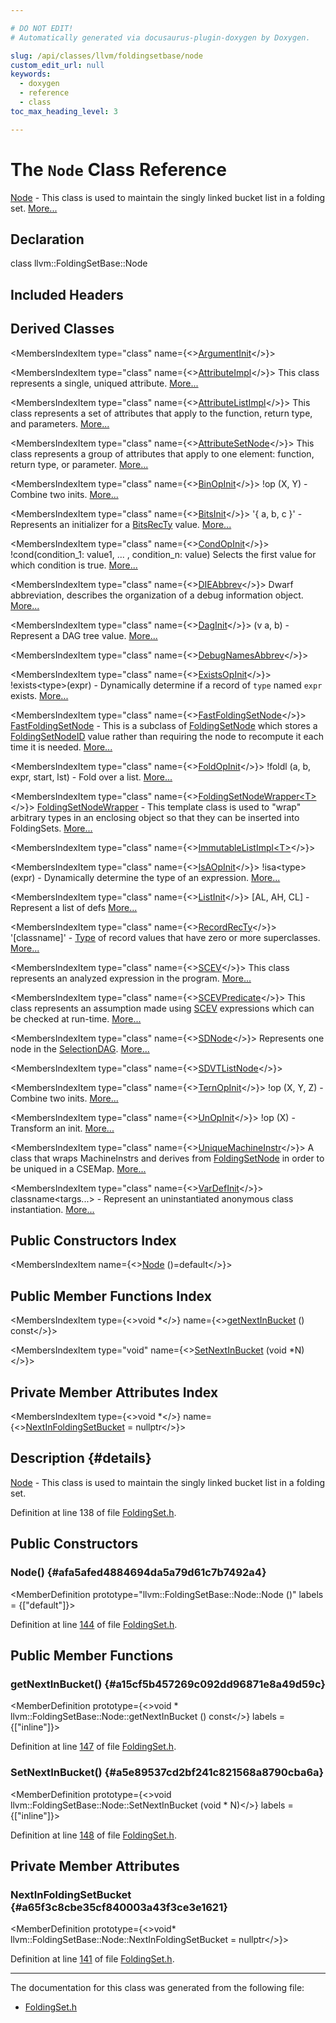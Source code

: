 ```yaml
---

# DO NOT EDIT!
# Automatically generated via docusaurus-plugin-doxygen by Doxygen.

slug: /api/classes/llvm/foldingsetbase/node
custom_edit_url: null
keywords:
  - doxygen
  - reference
  - class
toc_max_heading_level: 3

---
```





# The `Node` Class Reference

<DoxygenPage pluginConfig={pluginConfig}>

<a href="/docs/api/classes/llvm/foldingsetbase/node">Node</a> - This class is used to maintain the singly linked bucket list in a folding set. <a href="#details">More...</a>

## Declaration

<CodeBlock>class llvm::FoldingSetBase::Node</CodeBlock>

## Included Headers

<IncludesList>
<IncludesListItem
  filePath="llvm/ADT/FoldingSet.h"
  permalink="/docs/api/files/include/include/llvm/include/llvm/adt/foldingset-h"
  isLocal="true" />
</IncludesList>

## Derived Classes

<MembersIndex>

<MembersIndexItem
  type="class"
  name={<><a href="/docs/api/classes/llvm/argumentinit">ArgumentInit</a></>}>
</MembersIndexItem>

<MembersIndexItem
  type="class"
  name={<><a href="/docs/api/classes/llvm/attributeimpl">AttributeImpl</a></>}>
This class represents a single, uniqued attribute. <a href="/docs/api/classes/llvm/attributeimpl/#details">More...</a>
</MembersIndexItem>

<MembersIndexItem
  type="class"
  name={<><a href="/docs/api/classes/llvm/attributelistimpl">AttributeListImpl</a></>}>
This class represents a set of attributes that apply to the function, return type, and parameters. <a href="/docs/api/classes/llvm/attributelistimpl/#details">More...</a>
</MembersIndexItem>

<MembersIndexItem
  type="class"
  name={<><a href="/docs/api/classes/llvm/attributesetnode">AttributeSetNode</a></>}>
This class represents a group of attributes that apply to one element: function, return type, or parameter. <a href="/docs/api/classes/llvm/attributesetnode/#details">More...</a>
</MembersIndexItem>

<MembersIndexItem
  type="class"
  name={<><a href="/docs/api/classes/llvm/binopinit">BinOpInit</a></>}>
!op (X, Y) - Combine two inits. <a href="/docs/api/classes/llvm/binopinit/#details">More...</a>
</MembersIndexItem>

<MembersIndexItem
  type="class"
  name={<><a href="/docs/api/classes/llvm/bitsinit">BitsInit</a></>}>
&#39;&#123; a, b, c &#125;&#39; - Represents an initializer for a <a href="/docs/api/classes/llvm/bitsrecty">BitsRecTy</a> value. <a href="/docs/api/classes/llvm/bitsinit/#details">More...</a>
</MembersIndexItem>

<MembersIndexItem
  type="class"
  name={<><a href="/docs/api/classes/llvm/condopinit">CondOpInit</a></>}>
!cond(condition&#95;1: value1, ... , condition&#95;n: value) Selects the first value for which condition is true. <a href="/docs/api/classes/llvm/condopinit/#details">More...</a>
</MembersIndexItem>

<MembersIndexItem
  type="class"
  name={<><a href="/docs/api/classes/llvm/dieabbrev">DIEAbbrev</a></>}>
Dwarf abbreviation, describes the organization of a debug information object. <a href="/docs/api/classes/llvm/dieabbrev/#details">More...</a>
</MembersIndexItem>

<MembersIndexItem
  type="class"
  name={<><a href="/docs/api/classes/llvm/daginit">DagInit</a></>}>
(v a, b) - Represent a DAG tree value. <a href="/docs/api/classes/llvm/daginit/#details">More...</a>
</MembersIndexItem>

<MembersIndexItem
  type="class"
  name={<><a href="/docs/api/classes/llvm/debugnamesabbrev">DebugNamesAbbrev</a></>}>
</MembersIndexItem>

<MembersIndexItem
  type="class"
  name={<><a href="/docs/api/classes/llvm/existsopinit">ExistsOpInit</a></>}>
!exists&lt;type&gt;(expr) - Dynamically determine if a record of <code>type</code> named <code>expr</code> exists. <a href="/docs/api/classes/llvm/existsopinit/#details">More...</a>
</MembersIndexItem>

<MembersIndexItem
  type="class"
  name={<><a href="/docs/api/classes/llvm/fastfoldingsetnode">FastFoldingSetNode</a></>}>
<a href="/docs/api/classes/llvm/fastfoldingsetnode">FastFoldingSetNode</a> - This is a subclass of <a href="/docs/api/namespaces/llvm/#a368e3de8ea854f34bc97c21a64d6a164">FoldingSetNode</a> which stores a <a href="/docs/api/classes/llvm/foldingsetnodeid">FoldingSetNodeID</a> value rather than requiring the node to recompute it each time it is needed. <a href="/docs/api/classes/llvm/fastfoldingsetnode/#details">More...</a>
</MembersIndexItem>

<MembersIndexItem
  type="class"
  name={<><a href="/docs/api/classes/llvm/foldopinit">FoldOpInit</a></>}>
!foldl (a, b, expr, start, lst) - Fold over a list. <a href="/docs/api/classes/llvm/foldopinit/#details">More...</a>
</MembersIndexItem>

<MembersIndexItem
  type="class"
  name={<><a href="/docs/api/classes/llvm/foldingsetnodewrapper">FoldingSetNodeWrapper&lt;T&gt;</a></>}>
<a href="/docs/api/classes/llvm/foldingsetnodewrapper">FoldingSetNodeWrapper</a> - This template class is used to &quot;wrap&quot; arbitrary types in an enclosing object so that they can be inserted into FoldingSets. <a href="/docs/api/classes/llvm/foldingsetnodewrapper/#details">More...</a>
</MembersIndexItem>

<MembersIndexItem
  type="class"
  name={<><a href="/docs/api/classes/llvm/immutablelistimpl">ImmutableListImpl&lt;T&gt;</a></>}>
</MembersIndexItem>

<MembersIndexItem
  type="class"
  name={<><a href="/docs/api/classes/llvm/isaopinit">IsAOpInit</a></>}>
!isa&lt;type&gt;(expr) - Dynamically determine the type of an expression. <a href="/docs/api/classes/llvm/isaopinit/#details">More...</a>
</MembersIndexItem>

<MembersIndexItem
  type="class"
  name={<><a href="/docs/api/classes/llvm/listinit">ListInit</a></>}>
&#91;AL, AH, CL&#93; - Represent a list of defs <a href="/docs/api/classes/llvm/listinit/#details">More...</a>
</MembersIndexItem>

<MembersIndexItem
  type="class"
  name={<><a href="/docs/api/classes/llvm/recordrecty">RecordRecTy</a></>}>
&#39;&#91;classname&#93;&#39; - <a href="/docs/api/classes/llvm/type">Type</a> of record values that have zero or more superclasses. <a href="/docs/api/classes/llvm/recordrecty/#details">More...</a>
</MembersIndexItem>

<MembersIndexItem
  type="class"
  name={<><a href="/docs/api/classes/llvm/scev">SCEV</a></>}>
This class represents an analyzed expression in the program. <a href="/docs/api/classes/llvm/scev/#details">More...</a>
</MembersIndexItem>

<MembersIndexItem
  type="class"
  name={<><a href="/docs/api/classes/llvm/scevpredicate">SCEVPredicate</a></>}>
This class represents an assumption made using <a href="/docs/api/classes/llvm/scev">SCEV</a> expressions which can be checked at run-time. <a href="/docs/api/classes/llvm/scevpredicate/#details">More...</a>
</MembersIndexItem>

<MembersIndexItem
  type="class"
  name={<><a href="/docs/api/classes/llvm/sdnode">SDNode</a></>}>
Represents one node in the <a href="/docs/api/classes/llvm/selectiondag">SelectionDAG</a>. <a href="/docs/api/classes/llvm/sdnode/#details">More...</a>
</MembersIndexItem>

<MembersIndexItem
  type="class"
  name={<><a href="/docs/api/classes/llvm/sdvtlistnode">SDVTListNode</a></>}>
</MembersIndexItem>

<MembersIndexItem
  type="class"
  name={<><a href="/docs/api/classes/llvm/ternopinit">TernOpInit</a></>}>
!op (X, Y, Z) - Combine two inits. <a href="/docs/api/classes/llvm/ternopinit/#details">More...</a>
</MembersIndexItem>

<MembersIndexItem
  type="class"
  name={<><a href="/docs/api/classes/llvm/unopinit">UnOpInit</a></>}>
!op (X) - Transform an init. <a href="/docs/api/classes/llvm/unopinit/#details">More...</a>
</MembersIndexItem>

<MembersIndexItem
  type="class"
  name={<><a href="/docs/api/classes/llvm/uniquemachineinstr">UniqueMachineInstr</a></>}>
A class that wraps MachineInstrs and derives from <a href="/docs/api/namespaces/llvm/#a368e3de8ea854f34bc97c21a64d6a164">FoldingSetNode</a> in order to be uniqued in a CSEMap. <a href="/docs/api/classes/llvm/uniquemachineinstr/#details">More...</a>
</MembersIndexItem>

<MembersIndexItem
  type="class"
  name={<><a href="/docs/api/classes/llvm/vardefinit">VarDefInit</a></>}>
classname&lt;targs...&gt; - Represent an uninstantiated anonymous class instantiation. <a href="/docs/api/classes/llvm/vardefinit/#details">More...</a>
</MembersIndexItem>

</MembersIndex>

## Public Constructors Index

<MembersIndex>

<MembersIndexItem
  name={<><a href="#afa5afed4884694da5a79d61c7b7492a4">Node</a> ()=default</>}>
</MembersIndexItem>

</MembersIndex>

## Public Member Functions Index

<MembersIndex>

<MembersIndexItem
  type={<>void &#42;</>}
  name={<><a href="#a15cf5b457269c092dd96871e8a49d59c">getNextInBucket</a> () const</>}>
</MembersIndexItem>

<MembersIndexItem
  type="void"
  name={<><a href="#a5e89537cd2bf241c821568a8790cba6a">SetNextInBucket</a> (void &#42;N)</>}>
</MembersIndexItem>

</MembersIndex>

## Private Member Attributes Index

<MembersIndex>

<MembersIndexItem
  type={<>void &#42;</>}
  name={<><a href="#a65f3c8cbe35cf840003a43f3ce3e1621">NextInFoldingSetBucket</a> = nullptr</>}>
</MembersIndexItem>

</MembersIndex>

## Description {#details}

<a href="/docs/api/classes/llvm/foldingsetbase/node">Node</a> - This class is used to maintain the singly linked bucket list in a folding set.

Definition at line 138 of file <a href="/docs/api/files/include/include/llvm/include/llvm/adt/foldingset-h">FoldingSet.h</a>.

<SectionDefinition>

## Public Constructors

### Node() {#afa5afed4884694da5a79d61c7b7492a4}

<MemberDefinition
  prototype="llvm::FoldingSetBase::Node::Node ()"
  labels = {["default"]}>

Definition at line <a href="/docs/api/files/include/include/llvm/include/llvm/adt/foldingset-h/#l00144">144</a> of file <a href="/docs/api/files/include/include/llvm/include/llvm/adt/foldingset-h">FoldingSet.h</a>.
</MemberDefinition>

</SectionDefinition>

<SectionDefinition>

## Public Member Functions

### getNextInBucket() {#a15cf5b457269c092dd96871e8a49d59c}

<MemberDefinition
  prototype={<>void &#42; llvm::FoldingSetBase::Node::getNextInBucket () const</>}
  labels = {["inline"]}>

Definition at line <a href="/docs/api/files/include/include/llvm/include/llvm/adt/foldingset-h/#l00147">147</a> of file <a href="/docs/api/files/include/include/llvm/include/llvm/adt/foldingset-h">FoldingSet.h</a>.
</MemberDefinition>

### SetNextInBucket() {#a5e89537cd2bf241c821568a8790cba6a}

<MemberDefinition
  prototype={<>void llvm::FoldingSetBase::Node::SetNextInBucket (void &#42; N)</>}
  labels = {["inline"]}>

Definition at line <a href="/docs/api/files/include/include/llvm/include/llvm/adt/foldingset-h/#l00148">148</a> of file <a href="/docs/api/files/include/include/llvm/include/llvm/adt/foldingset-h">FoldingSet.h</a>.
</MemberDefinition>

</SectionDefinition>

<SectionDefinition>

## Private Member Attributes

### NextInFoldingSetBucket {#a65f3c8cbe35cf840003a43f3ce3e1621}

<MemberDefinition
  prototype={<>void&#42; llvm::FoldingSetBase::Node::NextInFoldingSetBucket = nullptr</>}>

Definition at line <a href="/docs/api/files/include/include/llvm/include/llvm/adt/foldingset-h/#l00141">141</a> of file <a href="/docs/api/files/include/include/llvm/include/llvm/adt/foldingset-h">FoldingSet.h</a>.
</MemberDefinition>

</SectionDefinition>

<hr/>

The documentation for this class was generated from the following file:

<ul>
<li><a href="/docs/api/files/include/include/llvm/include/llvm/adt/foldingset-h">FoldingSet.h</a></li>
</ul>

</DoxygenPage>
